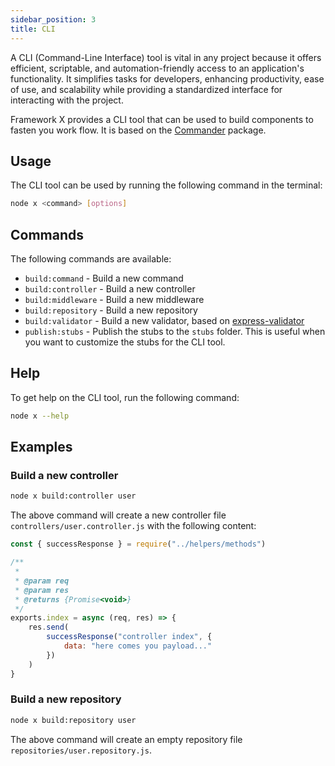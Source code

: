 ```yaml
---
sidebar_position: 3
title: CLI
---
```



A CLI (Command-Line Interface) tool is vital in any project because it offers efficient, scriptable, and automation-friendly access to an application's functionality. It simplifies tasks for developers, enhancing productivity, ease of use, and scalability while providing a standardized interface for interacting with the project.

Framework X provides a CLI tool that can be used to build components to fasten you work flow. It is based on the [Commander](https://www.npmjs.com/package/commander) package.

## Usage

The CLI tool can be used by running the following command in the terminal:

```bash
node x <command> [options]
```

## Commands

The following commands are available:

- `build:command` - Build a new command
- `build:controller` - Build a new controller
- `build:middleware` - Build a new middleware
- `build:repository` - Build a new repository
- `build:validator` - Build a new validator, based on [express-validator](https://express-validator.github.io/docs/)
- `publish:stubs` - Publish the stubs to the `stubs` folder. This is useful when you want to customize the stubs for the CLI tool.

## Help

To get help on the CLI tool, run the following command:

```bash
node x --help
```

## Examples

### Build a new controller

```bash
node x build:controller user
```
The above command will create a new controller file `controllers/user.controller.js` with the following content:

```js
const { successResponse } = require("../helpers/methods")

/**
 *
 * @param req
 * @param res
 * @returns {Promise<void>}
 */
exports.index = async (req, res) => {
    res.send(
        successResponse("controller index", {
            data: "here comes you payload..."
        })
    )
}
```

### Build a new repository

```bash
node x build:repository user
```

The above command will create an empty repository file `repositories/user.repository.js`.


<Support/>